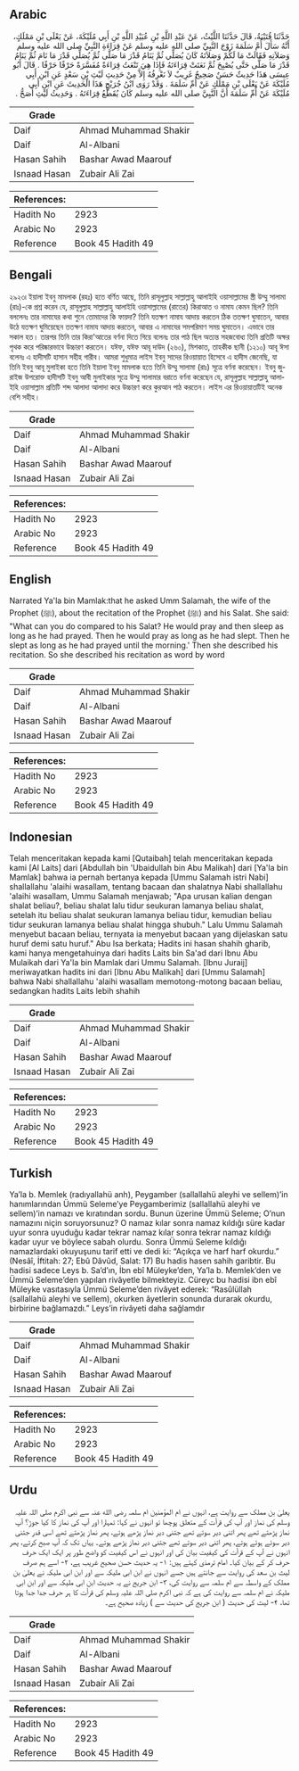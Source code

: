 ## Arabic


<div dir="rtl" lang="ar" style={{fontSize:'larger',backgroundColor:'#f8f9fa',padding:20}}>
حَدَّثَنَا قُتَيْبَةُ، قَالَ حَدَّثَنَا اللَّيْثُ، عَنْ عَبْدِ اللَّهِ بْنِ عُبَيْدِ اللَّهِ بْنِ أَبِي مُلَيْكَةَ، عَنْ يَعْلَى بْنِ مَمْلَكٍ، أَنَّهُ سَأَلَ أُمَّ سَلَمَةَ زَوْجَ النَّبِيِّ صلى الله عليه وسلم عَنْ قِرَاءَةِ النَّبِيِّ صلى الله عليه وسلم وَصَلاَتِهِ فَقَالَتْ مَا لَكُمْ وَصَلاَتَهُ كَانَ يُصَلِّي ثُمَّ يَنَامُ قَدْرَ مَا صَلَّى ثُمَّ يُصَلِّي قَدْرَ مَا نَامَ ثُمَّ يَنَامُ قَدْرَ مَا صَلَّى حَتَّى يُصْبِحَ ثُمَّ نَعَتَتْ قِرَاءَتَهُ فَإِذَا هِيَ تَنْعَتُ قِرَاءَةً مُفَسَّرَةً حَرْفًا حَرْفًا ‏.‏ قَالَ أَبُو عِيسَى هَذَا حَدِيثٌ حَسَنٌ صَحِيحٌ غَرِيبٌ لاَ نَعْرِفُهُ إِلاَّ مِنْ حَدِيثِ لَيْثِ بْنِ سَعْدٍ عَنِ ابْنِ أَبِي مُلَيْكَةَ عَنْ يَعْلَى بْنِ مَمْلَكٍ عَنْ أُمِّ سَلَمَةَ ‏.‏ وَقَدْ رَوَى ابْنُ جُرَيْجٍ هَذَا الْحَدِيثَ عَنِ ابْنِ أَبِي مُلَيْكَةَ عَنْ أُمِّ سَلَمَةَ أَنَّ النَّبِيَّ صلى الله عليه وسلم كَانَ يُقَطِّعُ قِرَاءَتَهُ ‏.‏ وَحَدِيثُ لَيْثِ أَصَحُّ ‏.‏
</div>
<div style={{backgroundColor:'#f8f9fa',padding:20, marginBottom: 10}}><table> <thead> <tr> <th>Grade</th> <th></th> </tr> </thead> <tbody> <tr><td>Daif</td><td>Ahmad Muhammad Shakir</td></tr><tr><td>Daif</td><td>Al-Albani</td></tr><tr><td>Hasan Sahih</td><td>Bashar Awad Maarouf</td></tr><tr><td>Isnaad Hasan</td><td>Zubair Ali Zai</td></tr></tbody></table><table> <thead> <tr> <th>References:</th> <th></th> </tr> </thead> <tbody><tr><td>Hadith No</td><td>2923</td></tr><tr><td>Arabic No</td><td>2923</td></tr><tr><td>Reference</td><td>Book 45 Hadith 49</td></tr></tbody></table></div>

## Bengali


<div dir="ltr" lang="bn" style={{fontSize:'larger',backgroundColor:'#f8f9fa',padding:20}}>
২৯২৩৷ ইয়ালা ইবনু মামলাক (রহঃ) হতে বর্ণিত আছে, তিনি রাসূলুল্লাহ সাল্লাল্লাহু আলাইহি ওয়াসাল্লামের স্ত্রী উম্মু সালামা (রাঃ)-কে প্রশ্ন করেন যে, রাসূলুল্লাহ সাল্লাল্লাহু আলাইহি ওয়াসাল্লামের (রাতের) কিরাআত ও নামায কেমন ছিল? তিনি বললেনঃ তার নামাযের কথা শুনে তোমাদের কি ফায়দা? তিনি যতক্ষণ নামায আদায় করতেন ঠিক ততক্ষণ ঘুমাতেন, আবার উঠে যতক্ষণ ঘুমিয়েছেন ততক্ষণ নামায আদায় করতেন, আবার এ নামাযের সমপরিমাণ সময় ঘুমাতেন। এভাবে তার সকাল হত। তারপর তিনি তার কিরা'আতের বর্ণনা দিতে গিয়ে বলেনঃ তার পাঠ ছিল অত্যন্ত সহজবোধ্য তিনি প্রতিটি অক্ষর পৃথক করে পরিষ্কারভাবে উচ্চারণ করতেন। যঈফ, যঈফ আবূ দাউদ (২৬০), মিশকাত, তাহকীক ছানী (১২১০) আবূ ঈসা বলেনঃ এ হাদীসটি হাসান সহীহ গারীব। আমরা শুধুমাত্র লাইস ইবনু সাদের রিওয়ায়াত হিসেবে এ হাদীস জেনেছি, যা তিনি ইবনু আবূ মুলাইকা হতে তিনি ইয়ালা ইবনু মামলাক হতে তিনি উম্মু সালামা (রাঃ) সূত্রে বর্ণনা করেছেন। ইবনু জুরাইজ উপরোক্ত হাদীসটি ইবনু আবী মুলাইকার সূত্রে উম্মু সালামার বরাতে বর্ণনা করেছেন যে, রাসূলুল্লাহ সাল্লাল্লাহু আলাইহি ওয়াসাল্লাম প্রতিটি শব্দ আলাদা আলাদা করে উচ্চারণ করে কুরআন পাঠ করতেন। লাইস এর রিওয়ায়াতটিই অনেক বেশি সহীহ।
</div>
<div style={{backgroundColor:'#f8f9fa',padding:20, marginBottom: 10}}><table> <thead> <tr> <th>Grade</th> <th></th> </tr> </thead> <tbody> <tr><td>Daif</td><td>Ahmad Muhammad Shakir</td></tr><tr><td>Daif</td><td>Al-Albani</td></tr><tr><td>Hasan Sahih</td><td>Bashar Awad Maarouf</td></tr><tr><td>Isnaad Hasan</td><td>Zubair Ali Zai</td></tr></tbody></table><table> <thead> <tr> <th>References:</th> <th></th> </tr> </thead> <tbody><tr><td>Hadith No</td><td>2923</td></tr><tr><td>Arabic No</td><td>2923</td></tr><tr><td>Reference</td><td>Book 45 Hadith 49</td></tr></tbody></table></div>

## English


<div dir="ltr" lang="en" style={{fontSize:'larger',backgroundColor:'#f8f9fa',padding:20}}>
Narrated Ya'la bin Mamlak:that he asked Umm Salamah, the wife of the Prophet (ﷺ), about the recitation of the Prophet (ﷺ) and his Salat. She said: "What can you do compared to his Salat? He would pray and then sleep as long as he had prayed. Then he would pray as long as he had slept. Then he slept as long as he had prayed until the morning.' Then she described his recitation. So she described his recitation as word by word
</div>
<div style={{backgroundColor:'#f8f9fa',padding:20, marginBottom: 10}}><table> <thead> <tr> <th>Grade</th> <th></th> </tr> </thead> <tbody> <tr><td>Daif</td><td>Ahmad Muhammad Shakir</td></tr><tr><td>Daif</td><td>Al-Albani</td></tr><tr><td>Hasan Sahih</td><td>Bashar Awad Maarouf</td></tr><tr><td>Isnaad Hasan</td><td>Zubair Ali Zai</td></tr></tbody></table><table> <thead> <tr> <th>References:</th> <th></th> </tr> </thead> <tbody><tr><td>Hadith No</td><td>2923</td></tr><tr><td>Arabic No</td><td>2923</td></tr><tr><td>Reference</td><td>Book 45 Hadith 49</td></tr></tbody></table></div>

## Indonesian


<div dir="ltr" lang="id" style={{fontSize:'larger',backgroundColor:'#f8f9fa',padding:20}}>
Telah menceritakan kepada kami [Qutaibah] telah menceritakan kepada kami [Al Laits] dari [Abdullah bin 'Ubaidullah bin Abu Malikah] dari [Ya'la bin Mamlak] bahwa ia pernah bertanya kepada [Ummu Salamah istri Nabi] shallallahu 'alaihi wasallam, tentang bacaan dan shalatnya Nabi shallallahu 'alaihi wasallam, Ummu Salamah menjawab; "Apa urusan kalian dengan shalat beliau?, beliau shalat lalu tidur seukuran lamanya beliau shalat, setelah itu beliau shalat seukuran lamanya beliau tidur, kemudian beliau tidur seukuran lamanya beliau shalat hingga shubuh." Lalu Ummu Salamah menyebut bacaan beliau, ternyata ia menyebut bacaan yang dijelaskan satu huruf demi satu huruf." Abu Isa berkata; Hadits ini hasan shahih gharib, kami hanya mengetahuinya dari hadits Laits bin Sa'ad dari Ibnu Abu Mulaikah dari Ya'la bin Mamlak dari Ummu Salamah. [Ibnu Juraij] meriwayatkan hadits ini dari [Ibnu Abu Malikah] dari [Ummu Salamah] bahwa Nabi shallallahu 'alaihi wasallam memotong-motong bacaan beliau, sedangkan hadits Laits lebih shahih
</div>
<div style={{backgroundColor:'#f8f9fa',padding:20, marginBottom: 10}}><table> <thead> <tr> <th>Grade</th> <th></th> </tr> </thead> <tbody> <tr><td>Daif</td><td>Ahmad Muhammad Shakir</td></tr><tr><td>Daif</td><td>Al-Albani</td></tr><tr><td>Hasan Sahih</td><td>Bashar Awad Maarouf</td></tr><tr><td>Isnaad Hasan</td><td>Zubair Ali Zai</td></tr></tbody></table><table> <thead> <tr> <th>References:</th> <th></th> </tr> </thead> <tbody><tr><td>Hadith No</td><td>2923</td></tr><tr><td>Arabic No</td><td>2923</td></tr><tr><td>Reference</td><td>Book 45 Hadith 49</td></tr></tbody></table></div>

## Turkish


<div dir="ltr" lang="tr" style={{fontSize:'larger',backgroundColor:'#f8f9fa',padding:20}}>
Ya’la b. Memlek (radıyallahü anh), Peygamber (sallallahü aleyhi ve sellem)’in hanımlarından Ümmü Seleme’ye Peygamberimiz (sallallahü aleyhi ve sellem)’in namazı ve kıratından sordu. Bunun üzerine Ümmü Seleme; O’nun namazını niçin soruyorsunuz? O namaz kılar sonra namaz kıldığı süre kadar uyur sonra uyuduğu kadar tekrar namaz kılar sonra tekrar namaz kıldığı kadar uyur ve böylece sabah olurdu. Sonra Ümmü Seleme kıldığı namazlardaki okuyuşunu tarif etti ve dedi ki: “Açıkça ve harf harf okurdu.” (Nesâî, İftitah: 27; Ebû Dâvûd, Salat: 17) Bu hadis hasen sahih garibtir. Bu hadisi sadece Leys b. Sa’d’ın, İbn ebî Müleyke’den, Ya’la b. Memlek’den ve Ümmü Seleme’den yapılan rivâyetle bilmekteyiz. Cüreyc bu hadisi ibn ebî Müleyke vasıtasıyla Ümmü Seleme’den rivâyet ederek: “Rasûlüllah (sallallahü aleyhi ve sellem), okurken âyetlerin sonunda durarak okurdu, birbirine bağlamazdı.” Leys’in rivâyeti daha sağlamdır
</div>
<div style={{backgroundColor:'#f8f9fa',padding:20, marginBottom: 10}}><table> <thead> <tr> <th>Grade</th> <th></th> </tr> </thead> <tbody> <tr><td>Daif</td><td>Ahmad Muhammad Shakir</td></tr><tr><td>Daif</td><td>Al-Albani</td></tr><tr><td>Hasan Sahih</td><td>Bashar Awad Maarouf</td></tr><tr><td>Isnaad Hasan</td><td>Zubair Ali Zai</td></tr></tbody></table><table> <thead> <tr> <th>References:</th> <th></th> </tr> </thead> <tbody><tr><td>Hadith No</td><td>2923</td></tr><tr><td>Arabic No</td><td>2923</td></tr><tr><td>Reference</td><td>Book 45 Hadith 49</td></tr></tbody></table></div>

## Urdu


<div dir="rtl" lang="ur" style={{fontSize:'larger',backgroundColor:'#f8f9fa',padding:20}}>
یعلیٰ بن مملک سے روایت ہے، انہوں نے ام المؤمنین ام سلمہ رضی الله عنہ سے نبی اکرم صلی اللہ علیہ وسلم کی نماز اور آپ کی قرأت کے متعلق پوچھا تو انہوں نے کہا: تمہارا اور آپ کی نماز کا کیا جوڑ؟ آپ نماز پڑھتے تھے پھر اتنی دیر سوتے تھے جتنی دیر نماز پڑھے ہوتے، پھر نماز پڑھتے تھے اسی قدر جتنی دیر سوئے ہوئے ہوتے، پھر اتنی دیر سوتے تھے جتنی دیر نماز پڑھے ہوتے۔ یہاں تک کہ آپ صبح کرتے، پھر انہوں نے آپ کے قرأت کی کیفیت بیان کی اور انہوں نے اس کیفیت کو واضح طور پر ایک ایک حرف حرف کر کے بیان کیا۔ امام ترمذی کہتے ہیں: ۱- یہ حدیث حسن صحیح غریب ہے، ۲- اسے ہم صرف لیث بن سعد کی روایت سے جانتے ہیں جسے انہوں نے ابن ابی ملیکہ سے اور ابن ابی ملیکہ نے یعلیٰ بن مملک کے واسطہ سے ام سلمہ سے روایت کی، ۳- ابن جریج نے یہ حدیث ابن ابی ملیکہ سے اور ابن ابی ملیکہ نے ام سلمہ سے روایت کی ہے کہ نبی اکرم صلی اللہ علیہ وسلم کی قرأت کا ہر حرف جدا جدا ہوتا تھا، ۴- لیث کی حدیث ( ابن جریج کی حدیث سے ) زیادہ صحیح ہے۔
</div>
<div style={{backgroundColor:'#f8f9fa',padding:20, marginBottom: 10}}><table> <thead> <tr> <th>Grade</th> <th></th> </tr> </thead> <tbody> <tr><td>Daif</td><td>Ahmad Muhammad Shakir</td></tr><tr><td>Daif</td><td>Al-Albani</td></tr><tr><td>Hasan Sahih</td><td>Bashar Awad Maarouf</td></tr><tr><td>Isnaad Hasan</td><td>Zubair Ali Zai</td></tr></tbody></table><table> <thead> <tr> <th>References:</th> <th></th> </tr> </thead> <tbody><tr><td>Hadith No</td><td>2923</td></tr><tr><td>Arabic No</td><td>2923</td></tr><tr><td>Reference</td><td>Book 45 Hadith 49</td></tr></tbody></table></div>